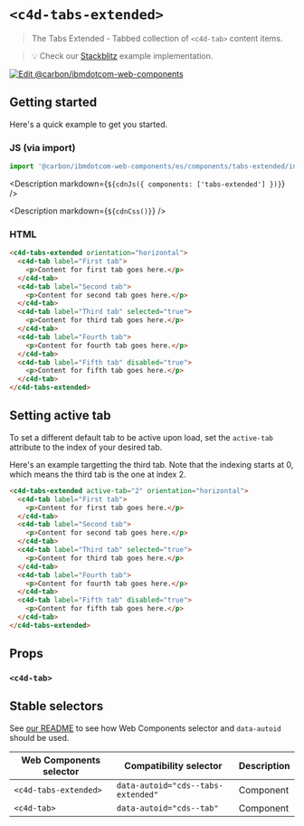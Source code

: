 
# `<c4d-tabs-extended>`

> The Tabs Extended - Tabbed collection of `<c4d-tab>` content items.

> 💡 Check our
> [Stackblitz](https://stackblitz.com/github/carbon-design-system/carbon-for-ibm-dotcom/tree/main/packages/web-components/examples/stackblitz/components/tabs-extended)
> example implementation.

[![Edit @carbon/ibmdotcom-web-components](https://developer.stackblitz.com/img/open_in_stackblitz.svg)](https://stackblitz.com/github/carbon-design-system/carbon-for-ibm-dotcom/tree/main/packages/web-components/examples/codesandbox/components/tabs-extended)

## Getting started

Here's a quick example to get you started.

### JS (via import)

```javascript
import '@carbon/ibmdotcom-web-components/es/components/tabs-extended/index.js';
```

<Description markdown={`${cdnJs({ components: ['tabs-extended'] })}`} />

<Description markdown={`${cdnCss()}`} />

### HTML

```html
<c4d-tabs-extended orientation="horizontal">
  <c4d-tab label="First tab">
    <p>Content for first tab goes here.</p>
  </c4d-tab>
  <c4d-tab label="Second tab">
    <p>Content for second tab goes here.</p>
  </c4d-tab>
  <c4d-tab label="Third tab" selected="true">
    <p>Content for third tab goes here.</p>
  </c4d-tab>
  <c4d-tab label="Fourth tab">
    <p>Content for fourth tab goes here.</p>
  </c4d-tab>
  <c4d-tab label="Fifth tab" disabled="true">
    <p>Content for fifth tab goes here.</p>
  </c4d-tab>
</c4d-tabs-extended>
```

## Setting active tab

To set a different default tab to be active upon load, set the `active-tab`
attribute to the index of your desired tab.

Here's an example targetting the third tab. Note that the indexing starts at 0,
which means the third tab is the one at index 2.

```html
<c4d-tabs-extended active-tab="2" orientation="horizontal">
  <c4d-tab label="First tab">
    <p>Content for first tab goes here.</p>
  </c4d-tab>
  <c4d-tab label="Second tab">
    <p>Content for second tab goes here.</p>
  </c4d-tab>
  <c4d-tab label="Third tab" selected="true">
    <p>Content for third tab goes here.</p>
  </c4d-tab>
  <c4d-tab label="Fourth tab">
    <p>Content for fourth tab goes here.</p>
  </c4d-tab>
  <c4d-tab label="Fifth tab" disabled="true">
    <p>Content for fifth tab goes here.</p>
  </c4d-tab>
</c4d-tabs-extended>
```

## Props

### `<c4d-tab>`

<Props of="cds-tab" />
<Description markdown={markdownContents} />

## Stable selectors

See
[our README](https://github.com/carbon-design-system/carbon-for-ibm-dotcom/tree/main/packages/web-components#stable-selectors-for-analytics-and-integratione2e-testing-in-web-components)
to see how Web Components selector and `data-autoid` should be used.

| Web Components selector | Compatibility selector             | Description |
| ----------------------- | ---------------------------------- | ----------- |
| `<c4d-tabs-extended>`   | `data-autoid="cds--tabs-extended"` | Component   |
| `<c4d-tab>`             | `data-autoid="cds--tab"`           | Component   |

<Description markdown={contributing} />
